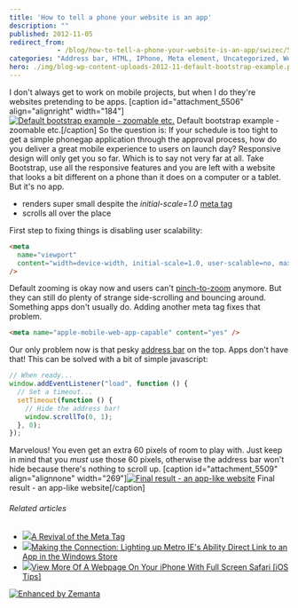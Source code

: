 ```yaml
---
title: 'How to tell a phone your website is an app'
description: ""
published: 2012-11-05
redirect_from: 
            - /blog/how-to-tell-a-phone-your-website-is-an-app/swizec/5503
categories: "Address bar, HTML, IPhone, Meta element, Uncategorized, Website"
hero: ./img/blog-wp-content-uploads-2012-11-default-bootstrap-example.png
---
```


I don't always get to work on mobile projects, but when I do they're websites pretending to be apps. \[caption id="attachment_5506" align="alignright" width="184"][![Default bootstrap example - zoomable etc.](./img/Default-bootstrap-example-zoomable-etc271689.png "Default bootstrap example - zoomable etc.")](./img/blog-wp-content-uploads-2012-11-default-bootstrap-example.png) Default bootstrap example - zoomable etc.\[/caption] So the question is: If your schedule is too tight to get a simple phonegap application through the approval process, how do you deliver a great mobile experience to users on launch day? Responsive design will only get you so far. Which is to say not very far at all. Take Bootstrap, use all the responsive features and you are left with a website that looks a bit different on a phone than it does on a computer or a tablet. But it's no app.

-   renders super small despite the _initial-scale=1.0_ [meta tag](http://en.wikipedia.org/wiki/Meta_element "Meta element")
-   scrolls all over the place

First step to fixing things is disabling user scalability:

```html
<meta
  name="viewport"
  content="width=device-width, initial-scale=1.0, user-scalable=no, maximum-scale=1.0"
/>
```

Default zooming is okay now and users can't [pinch-to-zoom](http://en.wikipedia.org/wiki/Multi-touch_gestures "Multi-touch gestures") anymore. But they can still do plenty of strange side-scrolling and bouncing around. Something apps don't usually do. Adding another meta tag fixes that problem.

```html
<meta name="apple-mobile-web-app-capable" content="yes" />
```

Our only problem now is that pesky [address bar](http://en.wikipedia.org/wiki/Address_bar "Address bar") on the top. Apps don't have that! This can be solved with a bit of simple javascript:

```javascript
// When ready...
window.addEventListener("load", function () {
  // Set a timeout...
  setTimeout(function () {
    // Hide the address bar!
    window.scrollTo(0, 1);
  }, 0);
});
```

Marvelous! You even get an extra 60 pixels of room to play with. Just keep in mind that you _must_ use those 60 pixels, otherwise the address bar won't hide because there's nothing to scroll up. \[caption id="attachment_5509" align="alignnone" width="269"][![Final result - an app-like website](./img/Final-result-an-app-like-websitec22j89.png "Final result - an app-like website")](./img/blog-wp-content-uploads-2012-11-app-like-bootstrap-example.png) Final result - an app-like website\[/caption]

###### Related articles

-   [![](http://i.zemanta.com/noimg_34_80_80.jpg)](http://www.covario.com/2012/10/a-revival-of-the-meta-tag/)[A Revival of the Meta Tag](http://www.covario.com/2012/10/a-revival-of-the-meta-tag/)
-   [![](http://i.zemanta.com/119697768_80_80.jpg)](http://blog.markedup.com/2012/10/making-the-connection-lighting-up-metro-ies-ability-direct-link-to-an-app-in-the-windows-store/)[Making the Connection: Lighting up Metro IE's Ability Direct Link to an App in the Windows Store](http://blog.markedup.com/2012/10/making-the-connection-lighting-up-metro-ies-ability-direct-link-to-an-app-in-the-windows-store/)
-   [![](http://i.zemanta.com/122040643_80_80.jpg)](http://www.cultofmac.com/198658/view-more-of-a-webpage-on-your-iphone-with-full-screen-safari-ios-tips/)[View More Of A Webpage On Your iPhone With Full Screen Safari \[iOS Tips\]](http://www.cultofmac.com/198658/view-more-of-a-webpage-on-your-iphone-with-full-screen-safari-ios-tips/)

[![Enhanced by Zemanta](http://img.zemanta.com/zemified_e.png?x-id=88ec1abc-870f-41cc-b147-79fc75c1796b)](http://www.zemanta.com/?px "Enhanced by Zemanta")
